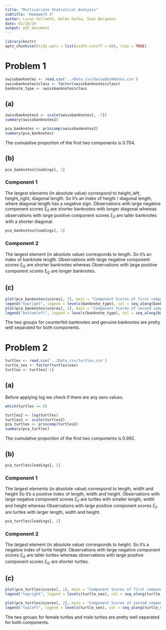 ```yaml
---
title: "Multivariate Statistical Analysis"
subtitle: "Homework 3"
author: Lucas Fellmeth, Helen Kafka, Sven Bergmann
date: 02/28/24
output: pdf_document
---
```


```r
library(knitr)
opts_chunk$set(tidy.opts = list(width.cutoff = 60), tidy = TRUE)
```

# Problem 1

```r
swissbanknotes <- read.csv('../Data_csv/SwissBankNotes.csv')
swissbanknotes$class <- factor(swissbanknotes$class)
banknote_type <- swissbanknotes$class
```

## (a)

```r
swissbanknotes2 <- scale(swissbanknotes[, -7])
summary(swissbanknotes2)
```
```r
pca_banknotes <- princomp(swissbanknotes2)
summary(pca_banknotes)
```

The cumulative proportion of the first two components is $0.704$.

## (b)

```r
pca_banknotes$loadings[, 1]
```

### Component 1

The largest elements (in absolute value) correspond to height_left, height_right, diagonal length.
So it's an index of height / diagonal length, where diagonal length has a negative sign.
Observations with large negative component scores $\xi_{i1}$ are shorter banknotes with longer diagonal
whereas observations with large positive component scores $\xi_{i1}$ are taller banknotes with a shorter diagonal.

```r
pca_banknotes$loadings[, 2]
```

### Component 2

The largest element (in absolute value) corresponds to length.
So it's an index of banknote length.
Observations with large negative component scores $\xi_{i2}$ are shorter banknotes
whereas Observations with large positive component scores $\xi_{i2}$ are longer banknotes.

## (c)

```r
plot(pca_banknotes$scores[, 1], main = "Component Scores of first component", col = banknote_type, pch = 16)
legend("topright", legend = levels(banknote_type), col = seq_along(banknote_type), pch = 16)
plot(pca_banknotes$scores[, 2], main = "Component Scores of second component", col = banknote_type, pch = 16)
legend("bottomleft", legend = levels(banknote_type), col = seq_along(banknote_type), pch = 16)
```

The two groups for counterfeit banknotes and genuine banknotes are pretty well separated for both components.

# Problem 2

```r
turtles <- read.csv('../Data_csv/turtles.csv')
turtle_sex <- factor(turtles$sex)
turtles <- turtles[-1]
```

## (a)

Before applying log we check if there are any zero values.

```r
which(turtles == 0)
```
```r
turtles2 <- log(turtles)
turtles2 <- scale(turtles2)
pca_turtles <- princomp(turtles2)
summary(pca_turtles)
```

The cumulative proportion of the first two components is $0.992$.

## (b)

```r
pca_turtles$loadings[, 1]
```

### Component 1

The largest elements (in absolute value) correspond to length, width and height
So it's a positive index of length, width and height.
Observations with large negative component scores $\xi_{i1}$ are turtles with smaller length,
width and height whereas Observations with large positive component scores $\xi_{i1}$ are turtles with larger length, width and height.

```r
pca_turtles$loadings[, 2]
```

### Component 2

The largest element (in absolute value) corresponds to height.
So it's a negative index of turtle height.
Observations with large negative component scores $\xi_{i2}$ are taller turtles
whereas observations with large positive component scores $\xi_{i2}$ are shorter turtles.


## (c)

```r
plot(pca_turtles$scores[, 1], main = "Component Scores of first component", col = turtle_sex, pch = 16)
legend("topright", legend = levels(turtle_sex), col = seq_along(turtle_sex), pch = 16)
```
```r
plot(pca_turtles$scores[, 2], main = "Component Scores of second component", col = turtle_sex, pch = 16)
legend("topleft", legend = levels(turtle_sex), col = seq_along(turtle_sex), pch = 16)
```

The two groups for female turtles and male turtles are pretty well separated for both components.

